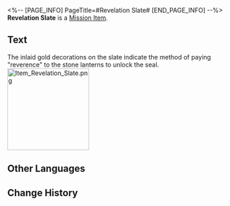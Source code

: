 <%-- [PAGE_INFO]
PageTitle=#Revelation Slate#
[END_PAGE_INFO] --%>
{{Item Infobox
|id          = 140271
|image       = Item Revelation Slate.png{{subst:void|<!--$UPLOAD:<<SpriteOutput/ItemFigures/140271.png>-<Item Revelation Slate.png>-<Item Icons>>-->}}
|type        = Mission Item
|invCategory = Missions
|rarity      = 3
|effect      = 
|description = A special stone slate left by the Vidyadhara. There seems to be information about certain "sequences" hidden in its mottled markings.
}}
{{Description|''"Follow the lights, as the stone describes."''}}
'''Revelation Slate''' is a [[Mission Item]].

==Text==
<div align="center">{{Color|Keyword|Revelation Slate}}</div>
The inlaid gold decorations on the slate indicate the method of paying "reverence" to the stone lanterns to unlock the seal.
[[File:Item Revelation Slate.png|185px]]{{subst:void|<!--$UPLOAD:<<SpriteOutput/Mission/TeasureMap/MissionMap1021501.png>-<Item Revelation Slate.png>-<Item Images>>-->}}

==Other Languages==
{{Other Languages
|en   = Revelation Slate
|zhs  = 昭言石板
|zht  = 昭言石板
|ja   = 昭言の石版
|ko   = 계시 석판
|es   = Losa de la revelación
|fr   = Dalle de révélation
|ru   = Плитка откровения
|th   = แผ่นหินประจักษ์แจ้ง
|vi   = Phiến Đá Chỉ Dẫn
|de   = Schiefer der Enthüllung
|id   = Prasasti Pengungkapan
|pt   = Placa da Revelação
}}

==Change History==
{{Change History|1.2}}
